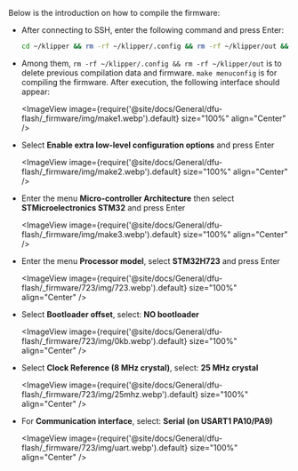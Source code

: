 Below is the introduction on how to compile the firmware:
* After connecting to SSH, enter the following command and press Enter:

    ```bash
    cd ~/klipper && rm -rf ~/klipper/.config && rm -rf ~/klipper/out && make menuconfig
    ```

* Among them, `rm -rf ~/klipper/.config && rm -rf ~/klipper/out` is to delete previous compilation data and firmware. `make menuconfig` is for compiling the firmware. After execution, the following interface should appear:

    <ImageView image={require('@site/docs/General/dfu-flash/_firmware/img/make1.webp').default} size="100%" align="Center" />

* Select **Enable extra low-level configuration options** and press Enter

    <ImageView image={require('@site/docs/General/dfu-flash/_firmware/img/make2.webp').default} size="100%" align="Center" />

* Enter the menu **Micro-controller Architecture** then select **STMicroelectronics STM32** and press Enter

    <ImageView image={require('@site/docs/General/dfu-flash/_firmware/img/make3.webp').default} size="100%" align="Center" />

* Enter the menu **Processor model**, select **STM32H723** and press Enter

    <ImageView image={require('@site/docs/General/dfu-flash/_firmware/723/img/723.webp').default} size="100%" align="Center" />

* Select **Bootloader offset**, select: **NO bootloader**

    <ImageView image={require('@site/docs/General/dfu-flash/_firmware/723/img/0kb.webp').default} size="100%" align="Center" />

* Select **Clock Reference (8 MHz crystal)**, select: **25 MHz crystal**

    <ImageView image={require('@site/docs/General/dfu-flash/_firmware/723/img/25mhz.webp').default} size="100%" align="Center" />

* For **Communication interface**, select: **Serial (on USART1 PA10/PA9)**

    <ImageView image={require('@site/docs/General/dfu-flash/_firmware/723/img/uart.webp').default} size="100%" align="Center" />